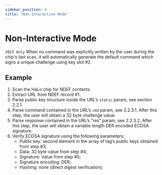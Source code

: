 ```yaml
---
sidebar_position: 4
title: "Non-Interactive Mode"
---
```


# Non-Interactive Mode

`2023 Only` When no command was explicitly written by the user during the chip's last scan, it will automatically generate the default command which signs a unique challenge using key slot #2.

## Example

1. Scan the HaLo chip for NDEF contents.
2. Extract URL from NDEF record #1.
3. Parse public key structure inside the URL’s `static` param, see section 2.2.1.
4. Parse command contained in the URL’s `cmd` param, see 2.2.3.1. After this step, the user will obtain a 32 byte challenge value.
5. Parse response contained in the URL’s “res” param, see 2.2.3.2. After this step, the user will obtain a variable length DER encoded ECDSA signature.
6. Verify ECDSA signature using the following parameters:
    - Public key: second element in the array of tag’s public keys obtained from step #3;
    - Data: 32 byte value from step #4;
    - Signature: Value from step #5;
    - Signature encoding: DER;
    - Hashing: none (direct digest verification);